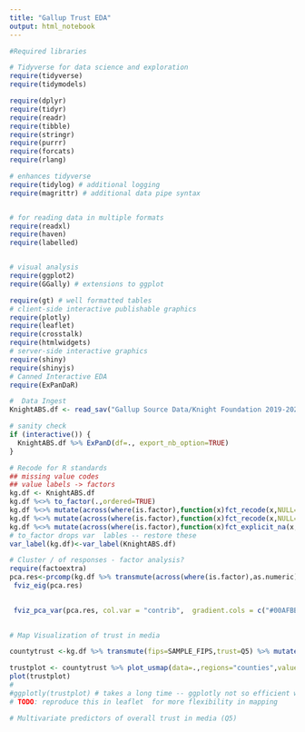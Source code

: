 ```yaml
---
title: "Gallup Trust EDA"
output: html_notebook
---
```


```r
#Required libraries

# Tidyverse for data science and exploration
require(tidyverse)
require(tidymodels)

require(dplyr)
require(tidyr)
require(readr)
require(tibble)
require(stringr)
require(purrr)
require(forcats)
require(rlang)

# enhances tidyverse
require(tidylog) # additional logging
require(magrittr) # additional data pipe syntax


# for reading data in multiple formats
require(readxl)
require(haven)
require(labelled)


# visual analysis
require(ggplot2)
require(GGally) # extensions to ggplot

require(gt) # well formatted tables
# client-side interactive publishable graphics
require(plotly)
require(leaflet)
require(crosstalk)
require(htmlwidgets)
# server-side interactive graphics
require(shiny)
require(shinyjs)
# Canned Interactive EDA 
require(ExPanDaR)
```
```r
#  Data Ingest
KnightABS.df <- read_sav("Gallup Source Data/Knight Foundation 2019-2020 ABS Public Release Data.SAV")
```
```r
# sanity check
if (interactive()) {
  KnightABS.df %>% ExPanD(df=., export_nb_option=TRUE)
}
```
```r
# Recode for R standards
## missing value codes
## value labels -> factors
kg.df <- KnightABS.df
kg.df %<>% to_factor(.,ordered=TRUE)
kg.df %<>% mutate(across(where(is.factor),function(x)fct_recode(x,NULL="No answer")))
kg.df %<>% mutate(across(where(is.factor),function(x)fct_recode(x,NULL="Undesignated")))
kg.df %<>% mutate(across(where(is.factor),function(x)fct_explicit_na(x,na_level="(Missing)")))
# to_factor drops var  lables -- restore these
var_label(kg.df)<-var_label(KnightABS.df)

```

```r
# Cluster / of responses - factor analysis?
require(factoextra)
pca.res<-prcomp(kg.df %>% transmute(across(where(is.factor),as.numeric)),scale=TRUE,na.omit=TRUE)
 fviz_eig(pca.res)

 
 fviz_pca_var(pca.res, col.var = "contrib",  gradient.cols = c("#00AFBB", "#E7B800", "#FC4E07"), repel = TRUE )
 
```

```r
# Map Visualization of trust in media

countytrust <-kg.df %>% transmute(fips=SAMPLE_FIPS,trust=Q5) %>% mutate(trust= fct_recode(trust,NULL="(Missing)")) %>% group_by(fips) %>% summarise(mintrust=min(trust,na.rm=TRUE),m25=quantile(trust,.25,type=1,na.rm=TRUE),mtrust=quantile(trust,.5,type=1,na.rm=TRUE),m75=quantile(trust,.75,type=1,na.rm=TRUE),maxtrust=max(trust,na.rm=TRUE),n=length(trust))

trustplot <- countytrust %>% plot_usmap(data=.,regions="counties",values="mtrust")
plot(trustplot)
#
#ggplotly(trustplot) # takes a long time -- ggplotly not so efficient with this?
# TODO: reproduce this in leaflet  for more flexibility in mapping

```

```r
# Multivariate predictors of overall trust in media (Q5)
```